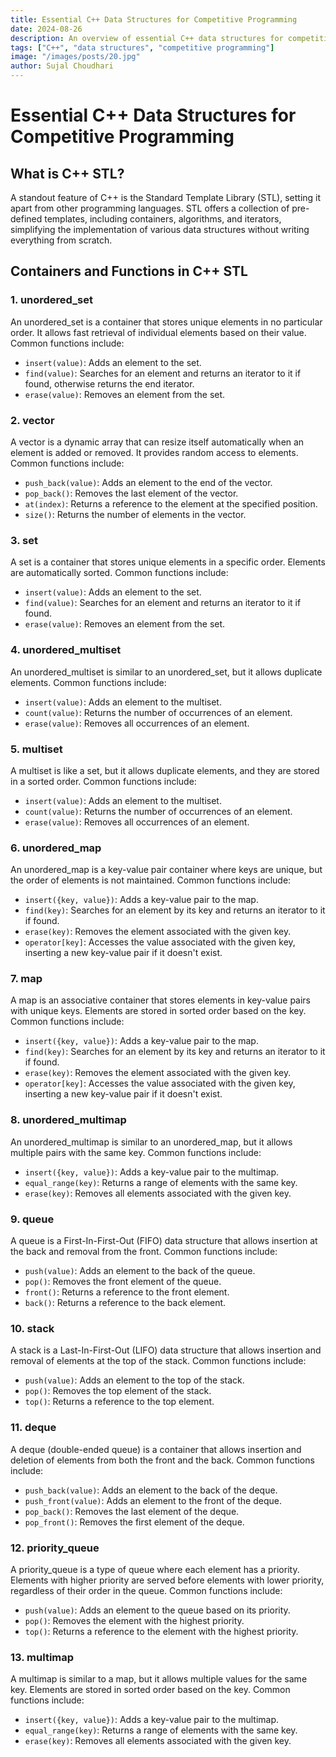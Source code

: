 ```yaml
---
title: Essential C++ Data Structures for Competitive Programming
date: 2024-08-26
description: An overview of essential C++ data structures for competitive programming.
tags: ["C++", "data structures", "competitive programming"]
image: "/images/posts/20.jpg"
author: Sujal Choudhari
---
```



# Essential C++ Data Structures for Competitive Programming
## What is C++ STL?
A standout feature of C++ is the Standard Template Library (STL), setting it apart from other programming languages.
STL offers a collection of pre-defined templates, including containers, algorithms, and iterators, simplifying the
implementation of various data structures without writing everything from scratch.

## Containers and Functions in C++ STL

### 1. unordered_set

An unordered_set is a container that stores unique elements in no particular order. It allows fast retrieval of individual elements based on their value. Common functions include:

* `insert(value)`: Adds an element to the set.
* `find(value)`: Searches for an element and returns an iterator to it if found, otherwise returns the end iterator.
* `erase(value)`: Removes an element from the set.

### 2. vector

A vector is a dynamic array that can resize itself automatically when an element is added or removed.
It provides random access to elements. Common functions include:

* `push_back(value)`: Adds an element to the end of the vector.
* `pop_back()`: Removes the last element of the vector.
* `at(index)`: Returns a reference to the element at the specified position.
* `size()`: Returns the number of elements in the vector.

### 3. set

A set is a container that stores unique elements in a specific order. Elements are automatically sorted. Common functions include:

* `insert(value)`: Adds an element to the set.
* `find(value)`: Searches for an element and returns an iterator to it if found.
* `erase(value)`: Removes an element from the set.

### 4. unordered_multiset

An unordered_multiset is similar to an unordered_set, but it allows duplicate elements.
Common functions include:

* `insert(value)`: Adds an element to the multiset.
* `count(value)`: Returns the number of occurrences of an element.
* `erase(value)`: Removes all occurrences of an element.

### 5. multiset

A multiset is like a set, but it allows duplicate elements, and they are stored in a sorted order. Common functions include:

* `insert(value)`: Adds an element to the multiset.
* `count(value)`: Returns the number of occurrences of an element.
* `erase(value)`: Removes all occurrences of an element.

### 6. unordered_map

An unordered_map is a key-value pair container where keys are unique, but the order of elements is not maintained.
Common functions include:

* `insert({key, value})`: Adds a key-value pair to the map.
* `find(key)`: Searches for an element by its key and returns an iterator to it if found.
* `erase(key)`: Removes the element associated with the given key.
* `operator[key]`: Accesses the value associated with the given key, inserting a new key-value pair if it doesn't exist.

### 7. map

A map is an associative container that stores elements in key-value pairs with unique keys. Elements are stored in sorted order based on the key. Common functions include:

* `insert({key, value})`: Adds a key-value pair to the map.
* `find(key)`: Searches for an element by its key and returns an iterator to it if found.
* `erase(key)`: Removes the element associated with the given key.
* `operator[key]`: Accesses the value associated with the given key, inserting a new key-value pair if it doesn't exist.

### 8. unordered_multimap

An unordered_multimap is similar to an unordered_map, but it allows multiple pairs with the same key.
Common functions include:

* `insert({key, value})`: Adds a key-value pair to the multimap.
* `equal_range(key)`: Returns a range of elements with the same key.
* `erase(key)`: Removes all elements associated with the given key.

### 9. queue

A queue is a First-In-First-Out (FIFO) data structure that allows insertion at the back and removal from the front.
Common functions include:

* `push(value)`: Adds an element to the back of the queue.
* `pop()`: Removes the front element of the queue.
* `front()`: Returns a reference to the front element.
* `back()`: Returns a reference to the back element.

### 10. stack

A stack is a Last-In-First-Out (LIFO) data structure that allows insertion and removal of elements at the top of the stack.
Common functions include:

* `push(value)`: Adds an element to the top of the stack.
* `pop()`: Removes the top element of the stack.
* `top()`: Returns a reference to the top element.

### 11. deque

A deque (double-ended queue) is a container that allows insertion and deletion of elements from both the front and the back.
Common functions include:

* `push_back(value)`: Adds an element to the back of the deque.
* `push_front(value)`: Adds an element to the front of the deque.
* `pop_back()`: Removes the last element of the deque.
* `pop_front()`: Removes the first element of the deque.

### 12. priority_queue

A priority_queue is a type of queue where each element has a priority. Elements with higher priority are served before elements with lower priority, regardless of their order in the queue.
Common functions include:

* `push(value)`: Adds an element to the queue based on its priority.
* `pop()`: Removes the element with the highest priority.
* `top()`: Returns a reference to the element with the highest priority.

### 13. multimap

A multimap is similar to a map, but it allows multiple values for the same key. Elements are stored in sorted order based on the key. Common functions include:

* `insert({key, value})`: Adds a key-value pair to the multimap.
* `equal_range(key)`: Returns a range of elements with the same key.
* `erase(key)`: Removes all elements associated with the given key.

